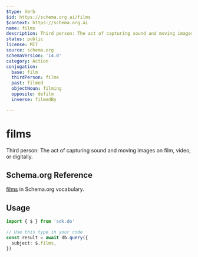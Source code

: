 ```yaml
---
$type: Verb
$id: https://schema.org.ai/films
$context: https://schema.org.ai
name: films
description: Third person: The act of capturing sound and moving images on film, video, or digitally.
status: public
license: MIT
source: schema.org
schemaVersion: '14.0'
category: Action
conjugation:
  base: film
  thirdPerson: films
  past: filmed
  objectNoun: filming
  opposite: defilm
  inverse: filmedBy

---
```


# films

Third person: The act of capturing sound and moving images on film, video, or digitally.

## Schema.org Reference

[films](https://schema.org/FilmAction) in Schema.org vocabulary.

## Usage

```typescript
import { $ } from 'sdk.do'

// Use this type in your code
const result = await db.query({
  subject: $.films,
})
```
